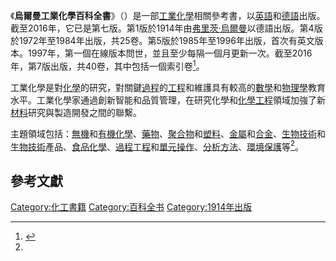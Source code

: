 {{Infobox book
<!-- | italic title     = (see above) -->
| name             = 烏爾曼工業化學百科全書
| image            = <!-- Ullmann's Encyclopedia of Industrial Chemistry.jpg -->
| image_caption    = 
| author           = 
| title_orig       = Ullmann's Encyclopedia of Industrial Chemistry
| translator       = 
| illustrator      = 
| cover_artist     = 
| country          = 
| language         = 德語、英語
| series           = 
| subject          = [[工業化學|工業化學]]
| genre            = 
| publisher        = 
| pub_date         = 
| english_pub_date = 
| media_type       = 印刷、線上
| pages            = 
| isbn             = 978-3-527-30673-2
| oclc             = 
| dewey            = 
| congress         = 
| preceded_by      = 
| followed_by      = 
}}
《'''烏爾曼工業化學百科全書'''》（{{lang-en|Ullmann's Encyclopedia of Industrial Chemistry}}）是一部[[工業化學|工業化學]]相關參考書，以[[英語|英語]]和[[德語|德語]]出版。截至2016年，它已是第七版。第1版於1914年由[[弗里茨·烏爾曼|弗里茨·烏爾曼]]以德語出版。第4版於1972年至1984年出版，共25卷。第5版於1985年至1996年出版，首次有英文版本。1997年，第一個在線版本問世，並且至少每隔一個月更新一次。截至2016年，第7版出版，共40卷，其中包括一個索引卷<ref name=wiley>{{cite book | title = Ullmann's Encyclopedia of Industrial Chemistry | url = https://archive.org/details/chemistry00henr | publisher = Wiley Online Library |date=n.d. | doi = 10.1002/14356007 | isbn = 9783527303854 }}</ref>。

工業化學是對[[化學|化學]]的研究，對關鍵[[化學過程|過程]]的[[工程|工程]]和維護具有較高的[[數學|數學]]和[[物理學|物理學]]教育水平。工業化學家通過創新智能和品質管理，在研究化學和[[化學工程|化學工程]]領域加強了新[[材料|材料]]研究與製造開發之間的聯繫。

主題領域包括：[[無機化學|無機]]和[[有機化學|有機化學]]、[[藥學|藥物]]、[[聚合物|聚合物]]和[[塑料|塑料]]、[[金屬|金屬]]和[[合金|合金]]、[[生物技術|生物技術]]和[[生物技術|生物技術]]產品、[[食品化學|食品化學]]、[[過程工程|過程工程]]和[[單元操作|單元操作]]、[[分析化學|分析方法]]、[[環境保護|環境保護]]等<ref name=wiley/>。

==參考文獻==
{{reflist}}
{{化學工程}}
[[Category:化工書籍|Category:化工書籍]]
[[Category:百科全书|Category:百科全书]]
[[Category:1914年出版|Category:1914年出版]]